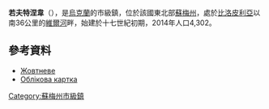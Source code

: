{{No footnotes|time=2015-09-16T15:18:41+00:00}}
{{coord|50|56|29|N|34|22|43|E|scale:30000_region:UA|display=title}}

'''若夫特涅韋'''（{{lang-uk|Миколаївка}}），是[[烏克蘭|烏克蘭]]的市級鎮，位於該國東北部[[蘇梅州|蘇梅州]]，處於[[比洛皮利亞|比洛皮利亞]]以南36公里的[[維爾河_(謝伊姆河支流)|維爾河]]畔，始建於十七世紀初期，2014年人口4,302。

==參考資料==
*[http://w1.c1.rada.gov.ua/pls/z7502/A005?rdat1=02.02.2010&rf7571=28566 Жовтневе]{{dead link|date=2018年4月 |bot=InternetArchiveBot |fix-attempted=yes }}
* [http://gska2.rada.gov.ua/pls/z7502/A005?rdat1=22.07.2008&rf7571=28566 Облікова картка]{{dead link|date=2018年4月 |bot=InternetArchiveBot |fix-attempted=yes }}

{{DEFAULTSORT:Миколаївка}}
[[Category:蘇梅州市級鎮|Category:蘇梅州市級鎮]]


{{Sumy-geo-stub}}